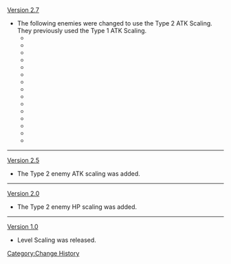 [[Version 2.7]]
* The following enemies were changed to use the Type 2 ATK Scaling. They previously used the Type 1 ATK Scaling.
**{{Enemy|Hydro Mimic Boar}}
**{{Enemy|Hydro Mimic Crab}}
**{{Enemy|Hydro Mimic Crane}}
**{{Enemy|Hydro Mimic Ferret}}
**{{Enemy|Hydro Mimic Finch}}
**{{Enemy|Hydro Mimic Frog}}
**{{Enemy|Hydro Mimic Mallard}}
**{{Enemy|Hydro Mimic Raptor}}
**{{Enemy|Geo Hypostasis}}
**{{Enemy|Cryo Hypostasis}}
**{{Enemy|Maguu Kenki}}
**{{Enemy|Thunder Manifestation}}
**{{Enemy|Golden Wolflord}}
**{{Enemy|Dvalin}}
**{{Enemy|Azhdaha}}
----
[[Version 2.5]]
* The Type 2 enemy ATK scaling was added.
----
[[Version 2.0]]
* The Type 2 enemy HP scaling was added.
----
[[Version 1.0]]
* Level Scaling was released.
<noinclude>[[Category:Change History]]</noinclude>